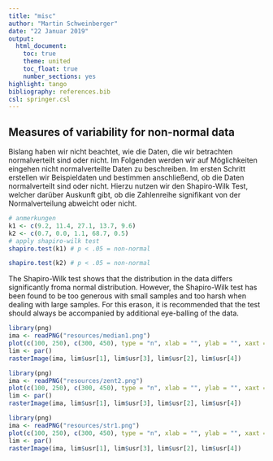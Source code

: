 ```yaml
---
title: "misc"
author: "Martin Schweinberger"
date: "22 Januar 2019"
output: 
  html_document:
    toc: true
    theme: united
    toc_float: true
    number_sections: yes
highlight: tango
bibliography: references.bib
csl: springer.csl
---
```



## Measures of variability for non-normal data

Bislang haben wir nicht beachtet, wie die Daten, die wir betrachten normalverteilt sind oder nicht. Im Folgenden werden wir auf Möglichkeiten eingehen nicht normalverteilte Daten zu beschreiben. Im ersten Schritt erstellen wir Beispieldaten und bestimmen anschließend, ob die Daten normalverteilt sind oder nicht. Hierzu nutzen wir den Shapiro-Wilk Test, welcher darüber Auskunft gibt, ob die Zahlenreihe signifikant von der Normalverteilung abweicht oder nicht.


```r
# anmerkungen
k1 <- c(9.2, 11.4, 27.1, 13.7, 9.6)
k2 <- c(0.7, 0.0, 1.1, 68.7, 0.5)
# apply shapiro-wilk test
shapiro.test(k1) # p < .05 = non-normal

shapiro.test(k2) # p < .05 = non-normal
```


The Shapiro-Wilk test shows that the distribution in the data differs significantly froma normal distribution. However, the  Shapiro-Wilk test has been found to be too generous with small samples and too harsh when dealing with large samples. For this erason, it is recommended that the test should always be accompanied by additional eye-balling of the data.

```r
library(png)
ima <- readPNG("resources/median1.png")
plot(c(100, 250), c(300, 450), type = "n", xlab = "", ylab = "", xaxt = "n",yaxt = "n")
lim <- par()
rasterImage(ima, lim$usr[1], lim$usr[3], lim$usr[2], lim$usr[4])
```


```r
library(png)
ima <- readPNG("resources/zent2.png")
plot(c(100, 250), c(300, 450), type = "n", xlab = "", ylab = "", xaxt = "n",yaxt = "n")
lim <- par()
rasterImage(ima, lim$usr[1], lim$usr[3], lim$usr[2], lim$usr[4])
```

```r
library(png)
ima <- readPNG("resources/str1.png")
plot(c(100, 250), c(300, 450), type = "n", xlab = "", ylab = "", xaxt = "n",yaxt = "n")
lim <- par()
rasterImage(ima, lim$usr[1], lim$usr[3], lim$usr[2], lim$usr[4])
```
